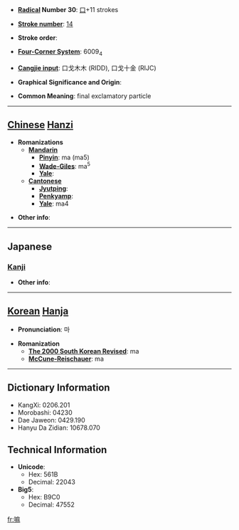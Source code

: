 * '''[[Wiktionary:Chinese radical index| Radical]] Number 30''': [[Wiktionary:Chinese radical index 口|口]]+11 strokes

* '''[[Wiktionary:Chinese total strokes index|Stroke number]]''': [[Wiktionary:Chinese total strokes index 14|14]]

* '''Stroke order''': 

* '''[[Wiktionary:Chinese four corner index|Four-Corner System]]''': 6009<sub>4</sub>

* '''[[Wiktionary:Chinese Cangjie index|Cangjie input]]''': 口戈木木 (RIDD), 口戈十金 (RIJC)

* '''Graphical Significance and Origin''': 

* '''Common Meaning''': final exclamatory particle

----

== [[Chinese]] [[Hanzi]] ==

* '''Romanizations'''
** '''[[Mandarin]]'''
*** '''[[Pinyin]]''': ma (ma5)
*** '''[[Wade-Giles]]''': ma<sup>5</sup>
*** '''[[Yale]]''': 
** '''[[Cantonese]]'''
*** '''[[Jyutping]]''':
*** '''[[Penkyamp]]''': 
*** '''[[Yale]]''': ma4

* '''Other info''': 

----

==Japanese==
===[[Kanji]]===
{{kanji|on readings=[[ま]] (ma)|kun readings=}}

* '''Other info''':  

----

== [[Korean]] [[Hanja]] ==

* '''Pronunciation''': 마

* '''Romanization'''
** '''[[The 2000 South Korean Revised Romanization|The 2000 South Korean Revised]]''': ma
** '''[[McCune-Reischauer]]''': ma

----

== Dictionary Information ==

* KangXi: 0206.201
* Morobashi: 04230
* Dae Jaweon: 0429.190
* Hanyu Da Zidian: 10678.070

== Technical Information ==

* '''Unicode''':
** Hex: 561B
** Decimal: 22043
* '''Big5''':
** Hex: B9C0
** Decimal: 47552

[[fr:嘛]]